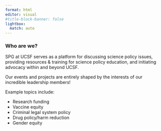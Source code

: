 ```yaml
---
format: html
editor: visual
#title-block-banner: false
lightbox:
  match: auto
---
```


### Who are we? {.heading-up}

SPG at UCSF serves as a platform for discussing science policy issues, providing resources & training for science policy education, and initiating advocacy within and beyond UCSF.

Our events and projects are entirely shaped by the interests of our incredible leadership members!

Example topics include:

-   Research funding
-   Vaccine equity
-   Criminal legal system policy
-   Drug policy/harm reduction
-   Gender equity

